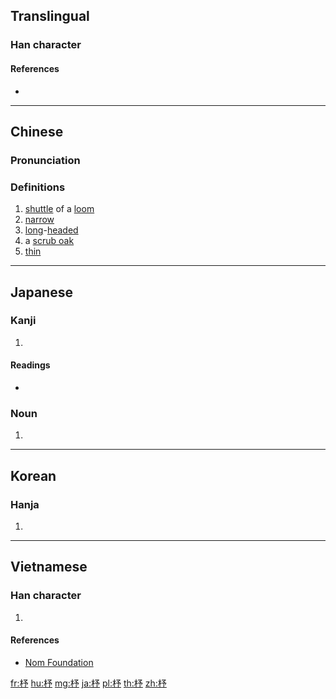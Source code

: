 ==Translingual==

===Han character===
{{Han char|rn=75|rad=木|as=04|sn=8|four=47922|canj=DNIN,XDNIN|ids=⿰木予}}

====References====
* {{Han ref|kx=0514.080|dkj=14513|dj=0901.120|hdz=21176.040|uh=677C|ud=26492|bh=AA56|bd=43606}}

----

==Chinese==
{{zh-forms}}

===Pronunciation===
{{zh-pron
|m=zhù,shù
|c=cyu5
|mc=y
|oc=y
|ma=
|cat=n,a
}}

===Definitions===
# [[shuttle]] of a [[loom]]
# [[narrow]]
# [[long]]-[[head]]ed
# a [[scrub oak]]
# [[thin]]

----

==Japanese==

===Kanji===
{{ja-kanji|grade=|rs=木04}}

# {{defn|lang=ja|sort=木04}}

====Readings====
* {{ja-readings|on=[[ちょ]] (cho), [[しょ]] (sho)|kun=[[ひ]] (hi), [[どんぐり]] (donguri)}}

===Noun===
{{ja-noun|ひ}}

# {{alternative form of|梭|lang=ja}}

----

==Korean==

===Hanja===
{{ko-hanja|hangeul=저|eumhun=|rv=jeo|mr=chŏ|y=ce}}

# {{defn|lang=ko|sort=木04}}

----

==Vietnamese==

===Han character===
{{vi-readings|rs=木04|hanviet=trữ}}

# {{defn|lang=vi|sort=木04}}

====References====
* [http://nomfoundation.org/common/nom_details.php?codepoint=677c Nom Foundation]

[[fr:杼]]
[[hu:杼]]
[[mg:杼]]
[[ja:杼]]
[[pl:杼]]
[[th:杼]]
[[zh:杼]]